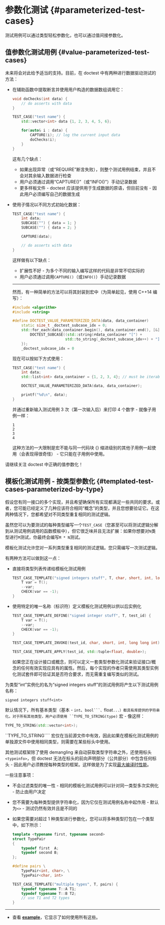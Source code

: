 
# 参数化测试 {#parameterized-test-cases}

测试用例可以通过类型轻松参数化，也可以通过值间接参数化。

## 值参数化测试用例 {#value-parameterized-test-cases}

未来将会对此给予适当的支持。目前，在 doctest 中有两种进行数据驱动测试的方法：

- 在辅助函数中提取断言并使用用户构造的数据数组调用它：

    ```c++
    void doChecks(int data) {
        // do asserts with data
    }

    TEST_CASE("test name") {
        std::vector<int> data {1, 2, 3, 4, 5, 6};

        for(auto& i : data) {
            CAPTURE(i); // log the current input data
            doChecks(i);
        }
    }
    ```

    这有几个缺点：
    - 如果出现异常（或“REQUIRE”断言失败），则整个测试用例结束，并且不会对其余输入数据进行检查
    - 用户必须通过调用“CAPTURE()”（或“INFO()”）手动记录数据
    - 更多样板文件 - doctest 应该提供用于生成数据的原语，但目前没有 - 因此用户必须编写自己的数据生成

- 使用子情况以不同方式初始化数据：

    ```c++
    TEST_CASE("test name") {
        int data;
        SUBCASE("") { data = 1; }
        SUBCASE("") { data = 2; }

        CAPTURE(data);

        // do asserts with data
    }
    ```

    这样做有以下缺点：
    - 扩展性不好 - 为多个不同的输入编写这样的代码是非常不切实际的
    - 用户必须通过调用`CAPTURE()`（或`INFO()`）手动记录数据

    --------------------------------

    然而，有一种简单的方法可以将其封装到宏中（为简单起见，使用 C++14 编写）：

    ```c++
    #include <algorithm>
    #include <string>

    #define DOCTEST_VALUE_PARAMETERIZED_DATA(data, data_container)                                  \
        static size_t _doctest_subcase_idx = 0;                                                     \
        std::for_each(data_container.begin(), data_container.end(), [&](const auto& in) {           \
            DOCTEST_SUBCASE((std::string(#data_container "[") +                                     \
                            std::to_string(_doctest_subcase_idx++) + "]").c_str()) { data = in; }  \
        });                                                                                         \
        _doctest_subcase_idx = 0
    ```

    现在可以按如下方式使用：

    ```c++
    TEST_CASE("test name") {
        int data;
        std::list<int> data_container = {1, 2, 3, 4}; // must be iterable - std::vector<> would work as well

        DOCTEST_VALUE_PARAMETERIZED_DATA(data, data_container);

        printf("%d\n", data);
    }
    ```

    并通过重新输入测试用例 3 次（第一次输入后）来打印 4 个数字 - 就像子用例一样：

    ```
    1
    2
    3
    4
    ```

    这种方法的一大限制是宏不能与同一代码块 {} 缩进级别的其他子用例一起使用（会表现得很奇怪） - 它只能在子用例中使用。

请继续关注 doctest 中正确的值参数化！

## 模板化测试用例 - 按类型参数化 {#templated-test-cases-parameterized-by-type}

假设您有同一接口的多个实现，并且希望确保所有实现都满足一些共同的要求。或者，您可能已经定义了几种应该符合相同“概念”的类型，并且您想要验证它。在这两种情况下，您都希望对不同类型重复相同的测试逻辑。

虽然您可以为要测试的每种类型编写一个`TEST_CASE`（您甚至可以将测试逻辑分解到从测试用例调用的函数模板中），但它很乏味并且无法扩展：如果你想要对`N`类型进行`M`测试，你最终会编写`M * N`测试。

模板化测试允许您对一系列类型重复相同的测试逻辑。您只需编写一次测试逻辑。

有两种方法可以做到这一点：

- 直接将类型列表传递给模板化测试用例

    ```c++
    TEST_CASE_TEMPLATE("signed integers stuff", T, char, short, int, long long int) {
        T var = T();
        --var;
        CHECK(var == -1);
    }
    ```

- 使用特定的唯一名称（标识符）定义模板化测试用例以供以后实例化

    ```c++
    TEST_CASE_TEMPLATE_DEFINE("signed integer stuff", T, test_id) {
        T var = T();
        --var;
        CHECK(var == -1);
    }

    TEST_CASE_TEMPLATE_INVOKE(test_id, char, short, int, long long int);

    TEST_CASE_TEMPLATE_APPLY(test_id, std::tuple<float, double>);
    ```
    如果您正在设计接口或概念，则可以定义一套类型参数化测试来验证接口/概念的任何有效实现应具有的属性。然后，每个实现的作者只需使用其类型实例化测试套件即可验证其是否符合要求，而无需重复编写类似的测试。

为类型“int”实例化的名为“signed integers stuff”的测试用例将产生以下测试用例名称：

```
signed integers stuff<int>
```

默认情况下，所有基本类型（基本 - ```int```、``bool```、``float```...）都具有库提供的字符串化。对于所有其他类型，用户必须使用 ``TYPE_TO_STRING(type)``` 宏 - 像这样：

```c++
TYPE_TO_STRING(std::vector<int>);
```

``TYPE_TO_STRING```` 宏仅在当前源文件中有效，因此如果在模板化测试用例的单独源文件中使用相同类型，则需要在某些标头中使用。

其他测试框架除了使用 demangling 来自动获取类型字符串之外，还使用标头 ```<typeinfo>```，但
doctest 无法在标头的前向声明部分（公共部分）中包含任何标头 - 因此用户必须教授每种类型的框架。这样做是为了实现[最大编译时性能](benchmarks.mdx)。

一些注意事项：

- 不会过滤类型的唯一性 - 相同的模板化测试用例可以针对同一类型多次实例化 - 防止由用户决定
- 您不需要为每种类型提供字符串化，因为它仅在测试用例名称中起作用 - 默认为``<>`` - 测试仍然有效并且是不同的
- 如果您需要对超过 1 种类型进行参数化，您可以将多种类型打包在一个类型中，如下所示：

    ```c++
    template <typename first, typename second>
    struct TypePair
    {
        typedef first  A;
        typedef second B;
    };

    #define pairs \
        TypePair<int, char>, \
        TypePair<char, int>

    TEST_CASE_TEMPLATE("multiple types", T, pairs) {
        typedef typename T::A T1;
        typedef typename T::B T2;
        // use T1 and T2 types
    }
    ```

------

- 查看 [**example**](https://gitee.com/kumo-hub/doctest/tree/master/examples/all_features/templated_test_cases.cpp)，它显示了如何使用所有这些。

